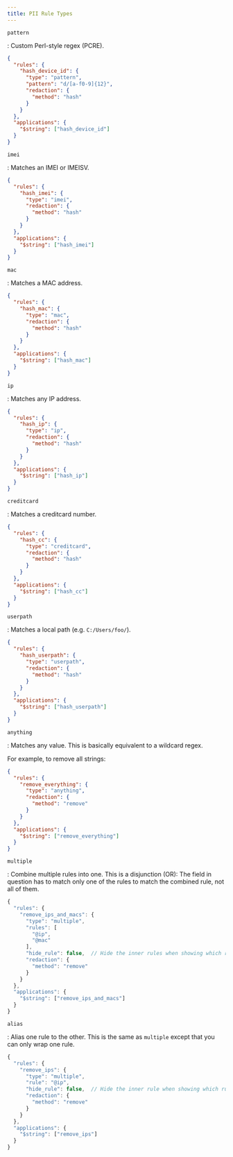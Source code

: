 ```yaml
---
title: PII Rule Types
---
```


`pattern`

: Custom Perl-style regex (PCRE).

  ```json
  {
    "rules": {
      "hash_device_id": {
        "type": "pattern",
        "pattern": "d/[a-f0-9]{12}",
        "redaction": {
          "method": "hash"
        }
      }
    },
    "applications": {
      "$string": ["hash_device_id"]
    }
  }
  ```

`imei`

: Matches an IMEI or IMEISV.

  ```json
  {
    "rules": {
      "hash_imei": {
        "type": "imei",
        "redaction": {
          "method": "hash"
        }
      }
    },
    "applications": {
      "$string": ["hash_imei"]
    }
  }
  ```

`mac`

: Matches a MAC address.

  ```json
  {
    "rules": {
      "hash_mac": {
        "type": "mac",
        "redaction": {
          "method": "hash"
        }
      }
    },
    "applications": {
      "$string": ["hash_mac"]
    }
  }
  ```

`ip`

: Matches any IP address.

  ```json
  {
    "rules": {
      "hash_ip": {
        "type": "ip",
        "redaction": {
          "method": "hash"
        }
      }
    },
    "applications": {
      "$string": ["hash_ip"]
    }
  }
  ```

`creditcard`

: Matches a creditcard number.

  ```json
  {
    "rules": {
      "hash_cc": {
        "type": "creditcard",
        "redaction": {
          "method": "hash"
        }
      }
    },
    "applications": {
      "$string": ["hash_cc"]
    }
  }
  ```

`userpath`

: Matches a local path (e.g. `C:/Users/foo/`).

  ```json
  {
    "rules": {
      "hash_userpath": {
        "type": "userpath",
        "redaction": {
          "method": "hash"
        }
      }
    },
    "applications": {
      "$string": ["hash_userpath"]
    }
  }
  ```

`anything`

: Matches any value. This is basically equivalent to a wildcard regex.

  For example, to remove all strings:

  ```json
  {
    "rules": {
      "remove_everything": {
        "type": "anything",
        "redaction": {
          "method": "remove"
        }
      }
    },
    "applications": {
      "$string": ["remove_everything"]
    }
  }
  ```

`multiple`

: Combine multiple rules into one. This is a disjunction (OR): The field in
  question has to match only one of the rules to match the combined rule, not
  all of them.

  ```javascript
  {
    "rules": {
      "remove_ips_and_macs": {
        "type": "multiple",
        "rules": [
          "@ip",
          "@mac"
        ],
        "hide_rule": false,  // Hide the inner rules when showing which rules have been applied. Defaults to false.
        "redaction": {
          "method": "remove"
        }
      }
    },
    "applications": {
      "$string": ["remove_ips_and_macs"]
    }
  }
  ```

`alias`

: Alias one rule to the other. This is the same as `multiple` except that you
  can only wrap one rule.

  ```javascript
  {
    "rules": {
      "remove_ips": {
        "type": "multiple",
        "rule": "@ip",
        "hide_rule": false,  // Hide the inner rule when showing which rules have been applied. Defaults to false.
        "redaction": {
          "method": "remove"
        }
      }
    },
    "applications": {
      "$string": ["remove_ips"]
    }
  }
  ```
